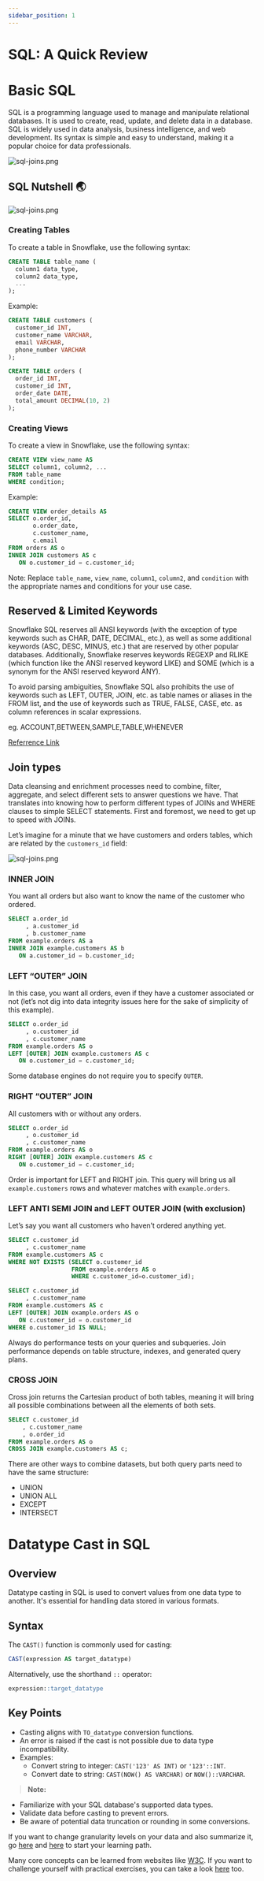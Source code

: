 ```yaml
---
sidebar_position: 1
---
```


# SQL: A Quick Review 

# Basic SQL

SQL is a programming language used to manage and manipulate relational databases. It is used to create, read, update, and delete data in a database. SQL is widely used in data analysis, business intelligence, and web development. Its syntax is simple and easy to understand, making it a popular choice for data professionals.

<div style={{textAlign: 'center'}}>

![sql-joins.png](./assets/sql-meme.jpeg)

</div>

## SQL Nutshell 🌏

![sql-joins.png](./assets/sql.gif)

### Creating Tables

To create a table in Snowflake, use the following syntax:

```sql
CREATE TABLE table_name (
  column1 data_type,
  column2 data_type,
  ...
);
```

Example:

```sql
CREATE TABLE customers (
  customer_id INT,
  customer_name VARCHAR,
  email VARCHAR,
  phone_number VARCHAR
);

CREATE TABLE orders (
  order_id INT,
  customer_id INT,
  order_date DATE,
  total_amount DECIMAL(10, 2)
);
```

### Creating Views

To create a view in Snowflake, use the following syntax:

```sql
CREATE VIEW view_name AS
SELECT column1, column2, ...
FROM table_name
WHERE condition;
```

Example:

```sql
CREATE VIEW order_details AS
SELECT o.order_id,
       o.order_date,
       c.customer_name,
       c.email
FROM orders AS o
INNER JOIN customers AS c
   ON o.customer_id = c.customer_id;
```

Note: Replace `table_name`, `view_name`, `column1`, `column2`, and `condition` with the appropriate names and conditions for your use case.


## Reserved & Limited Keywords

Snowflake SQL reserves all ANSI keywords (with the exception of type keywords such as CHAR, DATE, DECIMAL, etc.), as well as some additional keywords (ASC, DESC, MINUS, etc.) that are reserved by other popular databases. Additionally, Snowflake reserves keywords REGEXP and RLIKE (which function like the ANSI reserved keyword LIKE) and SOME (which is a synonym for the ANSI reserved keyword ANY).

To avoid parsing ambiguities, Snowflake SQL also prohibits the use of keywords such as LEFT, OUTER, JOIN, etc. as table names or aliases in the FROM list, and the use of keywords such as TRUE, FALSE, CASE, etc. as column references in scalar expressions.

eg. ACCOUNT,BETWEEN,SAMPLE,TABLE,WHENEVER 

[Referrence Link](https://docs.snowflake.com/en/sql-reference/reserved-keywords)


## Join types

Data cleansing and enrichment processes need to combine, filter, aggregate, and select different sets to answer questions we have. That translates into knowing how to perform different types of JOINs and WHERE clauses to simple SELECT statements. First and foremost, we need to get up to speed with JOINs.

Let’s imagine for a minute that we have customers and orders tables, which are related by the `customers_id` field:

<div style={{textAlign: 'center'}}>

![sql-joins.png](./assets/sql-joins.png)

</div>


### INNER JOIN

You want all orders but also want to know the name of the customer who ordered.

```sql
SELECT a.order_id
     , a.customer_id
     , b.customer_name
FROM example.orders AS a
INNER JOIN example.customers AS b
   ON a.customer_id = b.customer_id;
```

### LEFT “OUTER” JOIN

In this case, you want all orders, even if they have a customer associated or not (let’s not dig into data integrity issues here for the sake of simplicity of this example).

```sql
SELECT o.order_id
     , o.customer_id
     , c.customer_name
FROM example.orders AS o
LEFT [OUTER] JOIN example.customers AS c
   ON o.customer_id = c.customer_id;
```

Some database engines do not require you to specify `OUTER`.

### RIGHT “OUTER” JOIN

All customers with or without any orders.

```sql
SELECT o.order_id
     , o.customer_id
     , c.customer_name
FROM example.orders AS o
RIGHT [OUTER] JOIN example.customers AS c
   ON o.customer_id = c.customer_id;
```

Order is important for LEFT and RIGHT join. This query will bring us all `example.customers` rows and whatever matches with `example.orders`.

### LEFT ANTI SEMI JOIN and LEFT OUTER JOIN (with exclusion)

Let’s say you want all customers who haven’t ordered anything yet.

```sql
SELECT c.customer_id
     , c.customer_name
FROM example.customers AS c
WHERE NOT EXISTS (SELECT o.customer_id
                  FROM example.orders AS o
                  WHERE c.customer_id=o.customer_id);
```

```sql
SELECT c.customer_id
     , c.customer_name
FROM example.customers AS c
LEFT [OUTER] JOIN example.orders AS o
   ON c.customer_id = o.customer_id
WHERE o.customer_id IS NULL;
```

Always do performance tests on your queries and subqueries. Join performance depends on table structure, indexes, and generated query plans.

### CROSS JOIN

Cross join returns the Cartesian product of both tables, meaning it will bring all possible combinations between all the elements of both sets.

```sql
SELECT c.customer_id
	, c.customer_name
	, o.order_id
FROM example.orders AS o
CROSS JOIN example.customers AS c;
```

There are other ways to combine datasets, but both query parts need to have the same structure:

- UNION
- UNION ALL
- EXCEPT
- INTERSECT


# Datatype Cast in SQL

## Overview
Datatype casting in SQL is used to convert values from one data type to another. It's essential for handling data stored in various formats.

## Syntax
The `CAST()` function is commonly used for casting:
```sql
CAST(expression AS target_datatype)
```

Alternatively, use the shorthand `::` operator:
```sql
expression::target_datatype
```

## Key Points
- Casting aligns with `TO_datatype` conversion functions.
- An error is raised if the cast is not possible due to data type incompatibility.
- Examples:
  - Convert string to integer: `CAST('123' AS INT)` or `'123'::INT`.
  - Convert date to string: `CAST(NOW() AS VARCHAR)` or `NOW()::VARCHAR`.

> **Note:** 
- Familiarize with your SQL database's supported data types.
- Validate data before casting to prevent errors.
- Be aware of potential data truncation or rounding in some conversions.


If you want to change granularity levels on your data and also summarize it, go [here](https://en.wikipedia.org/wiki/SQL_window_function) and [here](https://docs.microsoft.com/en-us/sql/relational-databases/window-functions/quickstart-window-functions-by-example?view=sql-server-ver15) to start your learning path.

Many core concepts can be learned from websites like [W3C](https://www.w3schools.com/sql/default.asp). If you want to challenge yourself with practical exercises, you can take a look [here](https://pgexercises.com/) too.


